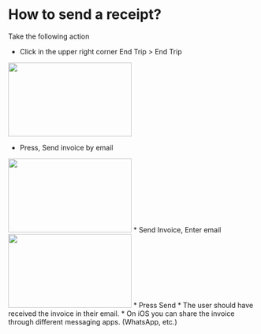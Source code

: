 # How to send a receipt?
Take the following action

* Click in the upper right corner End Trip > End Trip
<img height="150" src="https://meterapp.co/send_a_receipt/Screenshot_20231107-162336~2.png" width="250"/>

* Press, Send invoice by email
<img height="150" src="https://meterapp.co/send_a_receipt/Screenshot_20231107-162412.png" width="250"/>
* Send Invoice, Enter email
<img height="150" src="https://meterapp.co/send_a_receipt/Screenshot_20231107-162336~2.png" width="250"/>
* Press Send
* The user should have received the invoice in their email.
* On iOS you can share the invoice through different messaging apps. (WhatsApp, etc.)
